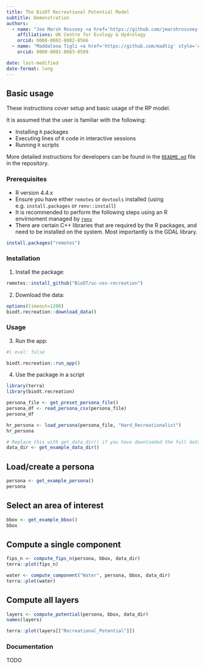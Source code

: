 ```yaml
---
title: The BioDT Recreational Potential Model
subtitle: Demonstration
authors:
  - name: "Joe Marsh Rossney <a href='https://github.com/jmarshrossney' style='color: black'><i class='bi bi-github'></i></a>"
    affiliations: UK Centre for Ecology & Hydrology
    orcid: 0000-0002-8082-8566
  - name: "Maddalena Tigli <a href='https://github.com/madtig' style='color: black'><i class='bi bi-github'></i></a>"
    orcid: 0000-0001-8083-0589

date: last-modified
date-format: long
---
```


## Basic usage

These instructions cover setup and basic usage of the RP model.

It is assumed that the user is familiar with the following:

- Installing `R` packages
- Executing lines of `R` code in interactive sessions
- Running `R` scripts

More detailed instructions for developers can be found in the [`README.md`](https://github.com/BioDT/uc-ces-recreation/blob/main/README.md) file in the repository.

### Prerequisites

- R version 4.4.x
- Ensure you have either `remotes` or `devtools` installed (using e.g. `install.packages` or `renv::install`)
- It is recommended to perform the following steps using an R envirnoment managed by [`renv`](https://rstudio.github.io/renv/)
- There are certain C++ libraries that are required by the R packages, and need to be installed on the system. Most importantly is the GDAL library.

```r
install.packages("remotes")
```

### Installation

1. Install the package:

```r
remotes::install_github("BioDT/uc-ces-recreation")
```

2. Download the data:

```r
options(timeout=1200)
biodt.recreation::download_data()
```

### Usage

3. Run the app:

```r
#| eval: false

biodt.recreation::run_app()
```

4. Use the package in a script

```r
library(terra)
library(biodt.recreation)

persona_file <- get_preset_persona_file()
persona_df <- read_persona_csv(persona_file)
persona_df

hr_persona <- load_persona(persona_file, "Hard_Recreationalist")
hr_persona
```

```r
# Replace this with get_data_dir() if you have downloaded the full dataset!
data_dir <- get_example_data_dir()
```

## Load/create a persona

```r
persona <- get_example_persona()
persona
```

## Select an area of interest

```r
bbox <- get_example_bbox()
bbox
```

## Compute a single component

```r
fips_n <- compute_fips_n(persona, bbox, data_dir)
terra::plot(fips_n)
```

```r
water <- compute_component("Water", persona, bbox, data_dir)
terra::plet(water)
```

## Compute all layers

```r
layers <- compute_potential(persona, bbox, data_dir)
names(layers)

terra::plot(layers[["Recreational_Potential"]])
```


### Documentation

TODO
